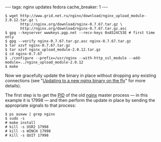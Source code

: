 ---
tags: nginx updates fedora
cache_breaker: 1
---
<pre lang="shell">$ wget http://www.grid.net.ru/nginx/download/nginx_upload_module-2.0.12.tar.gz \
       http://nginx.org/download/nginx-0.7.67.tar.gz \
       http://nginx.org/download/nginx-0.7.67.tar.gz.asc
$ gpg --keyserver wwwkeys.pgp.net --recv-keys 0xA524C53E # first time only
$ gpg --verify nginx-0.7.67.tar.gz.asc nginx-0.7.67.tar.gz
$ tar xzvf nginx-0.7.67.tar.gz
$ tar xzvf nginx_upload_module-2.0.12.tar.gz 
$ cd nginx-0.7.67
$ ./configure --prefix=/usr/nginx --with-http_ssl_module --add-module=../nginx_upload_module-2.0.12
$ make</pre>

Now we gracefully update the binary in place without dropping any existing connections (see "[[Updating to a new nginx binary on the fly]]" for more details).

The first step is to get the [[PID]] of the old [[nginx]] master process &mdash; in this example it is 17998 &mdash; and then perform the update in place by sending the appropriate signals to that process:

<pre lang="shell">$ ps auxww | grep nginx
$ sudo -s
# make install
# kill -s USR2 17998
# kill -s WINCH 17998
# kill -s QUIT 17998</pre>
